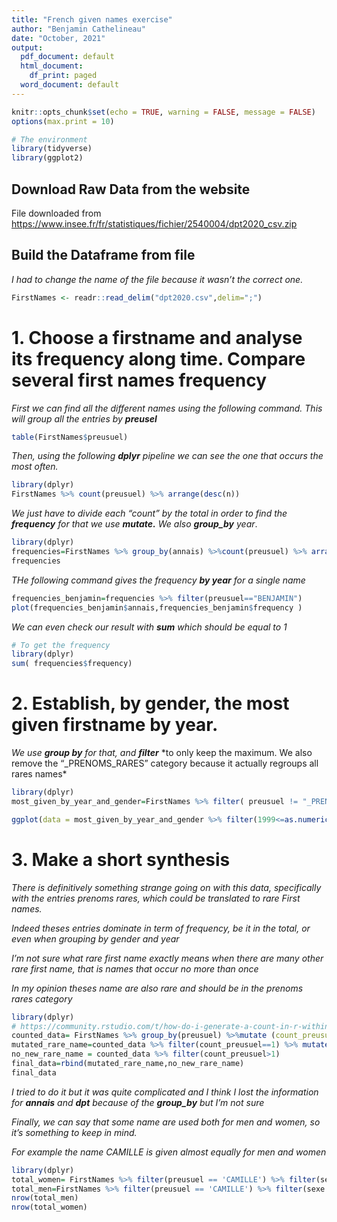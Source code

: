 ```yaml
---
title: "French given names exercise"
author: "Benjamin Cathelineau"
date: "October, 2021"
output:
  pdf_document: default
  html_document:
    df_print: paged
  word_document: default
---
```


```r
knitr::opts_chunk$set(echo = TRUE, warning = FALSE, message = FALSE)
options(max.print = 10)
```

```r
# The environment
library(tidyverse)
library(ggplot2)
```

## Download Raw Data from the website

File downloaded from [https://www.insee.fr/fr/statistiques/fichier/2540004/dpt2020_csv.zip](https://www.insee.fr/fr/statistiques/fichier/2540004/dpt2020_csv.zip)

## Build the Dataframe from file

*I had to change the name of the file because it wasn't the correct one.*
```r
FirstNames <- readr::read_delim("dpt2020.csv",delim=";")

```


# 1. Choose a firstname and analyse its frequency along time. Compare several first names frequency

*First we can find all the different names using the following command. This will group all the entries by * ***preusel***

```r
table(FirstNames$preusuel)
```

*Then, using the following* ***dplyr*** *pipeline we can see the one that occurs the most often.*

```r
library(dplyr)
FirstNames %>% count(preusuel) %>% arrange(desc(n)) 

```

*We just have to divide each "count" by the total in order to find the * ***frequency*** *for that we use * ***mutate.*** *We also* ***group_by*** *year*.

```r
library(dplyr)
frequencies=FirstNames %>% group_by(annais) %>%count(preusuel) %>% arrange(desc(n)) %>% mutate(frequency=n/nrow(FirstNames)) 
frequencies
```

*THe following command gives the frequency* ***by year*** *for a single name*

```r
frequencies_benjamin=frequencies %>% filter(preusuel=="BENJAMIN")
plot(frequencies_benjamin$annais,frequencies_benjamin$frequency )
```

*We can even check our result with* ***sum*** *which should be equal to 1*
```r
# To get the frequency
library(dplyr)
sum( frequencies$frequency)
```



# 2. Establish, by gender, the most given firstname by year. 

*We use* ***group by*** *for that, and* ***filter*** *to only keep the maximum. We also remove the "_PRENOMS_RARES" category because it actually regroups all rares names*

```r
library(dplyr)
most_given_by_year_and_gender=FirstNames %>% filter( preusuel != "_PRENOMS_RARES") %>%  group_by(sexe,annais) %>%filter(nombre==max(nombre) ) 

ggplot(data = most_given_by_year_and_gender %>% filter(1999<=as.numeric( annais) & as.numeric( annais) <=2010 ), aes(x=annais, y=nombre, shape = factor(sexe), color = factor(preusuel)))+geom_point() # inspired by https://github.com/ElaissaouiSouad/-smpe_labs/blob/main/first_NAMES.Rmd
```



# 3. Make a short synthesis

*There is definitively something strange going on with this data, specifically with the entries prenoms rares, which could be translated to rare First names.*

*Indeed theses entries dominate in term of frequency, be it in the total, or even when grouping by gender and year*

*I'm not sure what rare first name exactly means when there are many other rare first name, that is names that occur no more than once* 

*In my opinion theses name are also rare and should be in the prenoms rares category* 
 
```r
library(dplyr) 
# https://community.rstudio.com/t/how-do-i-generate-a-count-in-r-within-mutate/64655
counted_data= FirstNames %>% group_by(preusuel) %>%mutate (count_preusuel =n())
mutated_rare_name=counted_data %>% filter(count_preusuel==1) %>% mutate(preusuel="_PRENOMS_RARES")
no_new_rare_name = counted_data %>% filter(count_preusuel>1)
final_data=rbind(mutated_rare_name,no_new_rare_name)
final_data
```

*I tried to do it but it was quite complicated and I think I lost the information for* ***annais*** *and* ***dpt*** *because of the* ***group_by*** *but I'm not sure*

*Finally, we can say that some name are used both for men and women, so it's something to keep in mind.*

*For example the name CAMILLE is given almost equally for men and women*
```r
library(dplyr)
total_women= FirstNames %>% filter(preusuel == 'CAMILLE') %>% filter(sexe == 2)
total_men=FirstNames %>% filter(preusuel == 'CAMILLE') %>% filter(sexe == 1)
nrow(total_men)
nrow(total_women)
```

